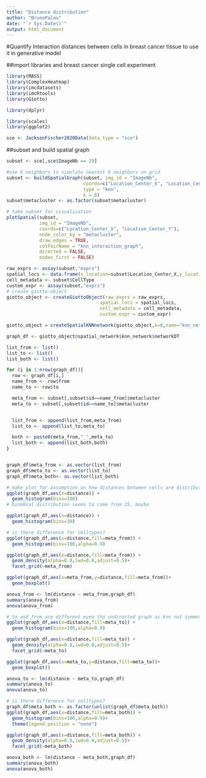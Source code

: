 ```yaml
---
title: "Distance distribution"
author: "BrunoPalau"
date: "`r Sys.Date()`"
output: html_document
---
```


#Quantify Interaction distances between cells in breast cancer tissue to use it in generative model

##import libraries and breast cancer single cell experiment
```r
library(MASS)
library(ComplexHeatmap)
library(imcdatasets)
library(imcRtools)
library(Giotto)

library(dplyr)

library(scales)
library(ggplot2)

sce <- JacksonFischer2020Data(data_type = "sce")
```

##subset and build spatial graph
```r

subset <- sce[,sce$ImageNb == 29]

#use 8 neighbors to simulate nearest 8 neighbors on grid
subset <- buildSpatialGraph(subset, img_id = "ImageNb",
                            coords=c("Location_Center_X", "Location_Center_Y"),     
                            type = "knn",
                            k = 8)
subset$metacluster <- as.factor(subset$metacluster)

# take subset for visualization
plotSpatial(subset,
            img_id = "ImageNb",
            coords=c("Location_Center_X", "Location_Center_Y"),
            node_color_by = "metacluster",
            draw_edges = TRUE,
            colPairName = "knn_interaction_graph",
            directed = FALSE,
            nodes_first = FALSE)
```

```r
raw_exprs <- assay(subset,"exprs")
spatial_locs <- data.frame(x_location=subset$Location_Center_X,y_location=subset$Location_Center_Y)
cell_metadata <- subset$CellType
custom_expr <- assay(subset,"exprs")
# create giotto-object
giotto_object <- createGiottoObject(raw_exprs = raw_exprs,
                                  spatial_locs = spatial_locs,
                                  cell_metadata = cell_metadata,
                                  custom_expr = custom_expr)
```


```r
giotto_object = createSpatialKNNnetwork(giotto_object,k=8,name="knn_network")

graph_df <- giotto_object@spatial_network$knn_network$networkDT
```

```r
list_from <- list()
list_to <- list()
list_both <- list()

for (i in 1:nrow(graph_df)){
  row <- graph_df[i,]
  name_from <- row$from
  name_to <- row$to

  meta_from <- subset[,subset$id==name_from]$metacluster
  meta_to <- subset[,subset$id==name_to]$metacluster


  list_from <- append(list_from,meta_from)
  list_to <- append(list_to,meta_to)

  both <- paste0(meta_from,"_",meta_to)
  list_both <- append(list_both,both)
}


graph_df$meta_from <- as.vector(list_from)
graph_df$meta_to <- as.vector(list_to)
graph_df$meta_both<- as.vector(list_both)

```

```r
# make plot for assumption on how distances between cells are distributed -> normally distributed, binomial distributed
ggplot(graph_df,aes(x=distance)) + 
  geom_histogram(bins=100)
# binomial distribution seems to come from 25, maybe 

ggplot(graph_df,aes(x=distance)) + 
  geom_histogram(bins=30)
```

```r

# is there difference for celltypes?
ggplot(graph_df,aes(x=distance,fill=meta_from)) + 
  geom_histogram(bins=100,alpha=0.9)

ggplot(graph_df,aes(x=distance,fill=meta_from)) + 
  geom_density(alpha=0.8,lwd=0.8,adjust=0.5)+
  facet_grid(~meta_from)

ggplot(graph_df,aes(x=meta_from,y=distance,fill=meta_from))+
  geom_boxplot()

anova_from <- lm(distance ~ meta_from,graph_df)
summary(anova_from)
anova(anova_from)
```

```r

# to and from are different even tho undirected graph as knn not symmetrical
ggplot(graph_df,aes(x=distance,fill=meta_to)) + 
  geom_histogram(bins=100,alpha=0.9)

ggplot(graph_df,aes(x=distance,fill=meta_to)) + 
  geom_density(alpha=0.8,lwd=0.8,adjust=0.5)+
  facet_grid(~meta_to)

ggplot(graph_df,aes(x=meta_to,y=distance,fill=meta_to))+
  geom_boxplot()

anova_to <- lm(distance ~ meta_to,graph_df)
summary(anova_to)
anova(anova_to)
```

```r
# is there difference for celltypes?
graph_df$meta_both <- as.factor(unlist(graph_df$meta_both))
ggplot(graph_df,aes(x=distance,fill=meta_both)) + 
  geom_histogram(bins=100,alpha=0.9)+
  theme(legend.position = "none")

ggplot(graph_df,aes(x=distance,fill=meta_both)) + 
  geom_density(alpha=0.8,lwd=0.8,adjust=0.5)+
  facet_grid(~meta_both)

anova_both <- lm(distance ~ meta_both,graph_df)
summary(anova_both)
anova(anova_both)
```

